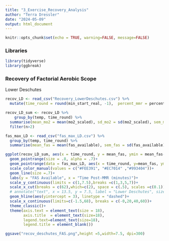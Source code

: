 ```yaml
---
title: "3_Exercise_Recovery_Analysis"
author: "Terra Dressler"
date: "2024-05-09"
output: html_document
---
```


```r
knitr::opts_chunk$set(echo = TRUE, warning=FALSE, message=FALSE)
```

### Libraries
```r

library(tidyverse)
library(ggbreak)

```

### Recovery of Factorial Aerobic Scope

Lower Deschutes
```r

recov_LD <- read_csv("Recovery_LowerDeschutes.csv") %>% 
  mutate(time_round = round(min_start_real, -1),  percent_mmr = percent_mmr*100, mmr_50 = mmr/2, temp = as.factor(temp))

recov_LD_sum <- recov_LD %>% 
    group_by(temp, time_round) %>% 
  summarise(mean_mo2 = mean(mo2_scaled), sd_mo2 = sd(mo2_scaled), sem_mo2 = sd_mo2/sqrt(n()), mean_percent = mean(percent_mmr), sd_percent= sd(percent_mmr), sem_percent = sd_percent/sqrt(n()), n = n(), mean_aas = mean(percent_aas), sem_aas = sd(percent_aas)/sqrt(n()),mean_fas = mean(fas_available), sem_fas = sd(fas_available)/sqrt(n()),n = n()) %>% 
  filter(n>2)

fas_max_LD <- read_csv("fas_max_LD.csv") %>% 
  group_by(temp, time_round) %>% 
  summarise(mean_fas = mean(fas_available), sem_fas = sd(fas_available)/sqrt(n()), n = n())

ggplot(recov_LD_sum, aes(x = time_round, y = mean_fas, ymin = mean_fas-sem_fas, ymax = mean_fas+sem_fas, color = as.factor(temp)))+
  geom_pointrange(size = .8, alpha = .7)+
  geom_pointrange(data = fas_max_LD, aes(x = time_round, y=mean_fas, ymin = mean_fas-sem_fas, ymax = mean_fas+sem_fas, color = as.factor(temp)),size = .8, alpha = .7)+
  scale_color_manual(values = c("#FEE391", "#EC7014" ,"#993404"))+
  geom_line(size =.7)+
  labs(y = "FAS Available", x = "Time Post-MMR (minutes)")+
  scale_y_continuous(limits = c(1,7.5),breaks =c(1,3,5,7))+
  scale_x_cut(breaks = c(62),which=c(2), space = c(.5), scales =c(0.1))+
  # annotate("text", x = 13.5, y = 7.5, label = "Lower Deschutes", size=8, fontface="bold",color="#EC7014")+
  geom_hline(aes(yintercept = 3), linetype = "dashed")+
  scale_x_continuous(limits=c(-1.5,68), breaks = c(-0,20,40,60))+
  theme_classic()+
  theme(axis.text = element_text(size = 18),
        axis.title  = element_text(size=18),
        legend.text=element_text(size=18),
        legend.title = element_blank())

ggsave("recov_deschutes_FAS.png",height =5,width=7.5, dpi=300)
```

